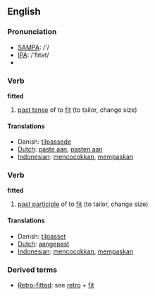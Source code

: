 ==English==

=== Pronunciation ===
*[[w:SAMPA|SAMPA]]: /'/
*[[w:IPA|IPA]]: /'fɪtət/
*{{audio|en-us-fitted.ogg|Audio (US)}}

=== Verb ===

'''fitted'''

# [[past tense]] of to [[fit]] (to tailor, change size)

==== Translations ====
*Danish: [[tilpassede]]
*[[Dutch]]: [[paste aan]], [[pasten aan]]
*[[Indonesian]]: [[cocok|mencocokkan]], [[pas|mempaskan]]

=== Verb ===

'''fitted'''

# [[past participle]] of to [[fit]] (to tailor, change size)

==== Translations ====
*Danish: [[tilpasset]]
*[[Dutch]]: [[aangepast]]
*[[Indonesian]]: [[cocok|mencocokkan]], [[pas|mempaskan]]

=== Derived terms ===
* [[Retro-fitted]]: see [[retro]] + [[fit]]